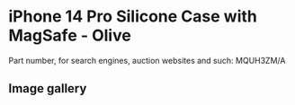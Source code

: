 # iPhone 14 Pro Silicone Case with MagSafe - Olive

Part number, for search engines, auction websites and such: MQUH3ZM/A

## Image gallery

<div style={{ width: "768px" }}>
  <GalleryComponent
    images={[
      {
        original: "/everysource/MQUH3",
        thumbnail: "/everypreview/MQUH3",
      },
      {
        original: "/everysource/MQUH3_AV1",
        thumbnail: "/everypreview/MQUH3_AV1",
      },
      {
        original: "/everysource/MQUH3_AV2",
        thumbnail: "/everypreview/MQUH3_AV2",
      },
      {
        original: "/everysource/MQUH3_AV3",
        thumbnail: "/everypreview/MQUH3_AV3",
      },
      {
        original: "/everysource/MQUH3_AV4",
        thumbnail: "/everypreview/MQUH3_AV4",
      },
      {
        original: "/everysource/MQUH3_AV5",
        thumbnail: "/everypreview/MQUH3_AV5",
      }
    ]}
  />
</div>
